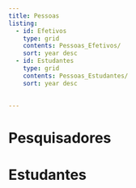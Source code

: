 ```yaml
---
title: Pessoas
listing:
  - id: Efetivos
    type: grid
    contents: Pessoas_Efetivos/
    sort: year desc
  - id: Estudantes
    type: grid
    contents: Pessoas_Estudantes/
    sort: year desc  
  

---
```

    
# Pesquisadores
::: {#Efetivos .line-page}
:::
# Estudantes
::: {#Estdantes .line-page}
:::

